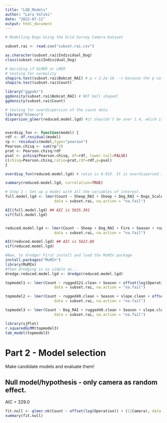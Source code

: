 ```yaml
---
title: "LGD_Models"
author: "Lara Volski"
date: "2022-07-11"
output: html_document
---
```


```r

# Modelling Dogs Using the Grid Survey Camera Dataset

subset.rai <- read.csv("subset.rai.csv")

as.character(subset.rai$Individual_Dog)
class(subset.rai$Individual_Dog)

# Deciding if GLMER or LMER
# testing for normality
shapiro.test(subset.rai$Bobcat_RAI) # p < 2.2e-16 --> because the p value is < 0.05, it implies that the distribution of the data is significantly different from normal distribution. 
shapiro.test(subset.rai$Count)

library("ggpubr")
ggdensity(subset.rai$Bobcat_RAI) # NOT bell shaped!
ggdensity(subset.rai$Count)

# testing for overdispersion of the count data
library("blmeco") 
dispersion_glmer(reduced.model.lgd) #it shouldn't be over 1.4, which it isn't


overdisp_fun <- function(model) {
rdf <- df.residual(model)
rp <- residuals(model,type="pearson")
Pearson.chisq <- sum(rp^2)
prat <- Pearson.chisq/rdf
pval <- pchisq(Pearson.chisq, df=rdf, lower.tail=FALSE)
c(chisq=Pearson.chisq,ratio=prat,rdf=rdf,p=pval)
}

overdisp_fun(reduced.model.lgd) # ratio is 0.815. It is overdispersed if the ratio is larger than 1, which it is not

summary(reduced.model.lgd, correlation=TRUE)

```

```r
# Step 1 - Set up a model with all the variables of interest.
full.model.lgd <- lmer(Count ~ Sheep_RAI + Sheep + Dog_RAI + Dogs_Scaled + Fire + Season + rugged9.clean + rugged25.clean + rugged49.clean + rugged81.clean + rugged121.clean + road.dist.clean + elevation.clean + slope.clean + vegetation.coarser.clean + offset(log(Operation)) + (1|Camera),
                      data = subset.rai, na.action = "na.fail")

AIC(full.model.lgd) ## AIC is 5635.361
vif(full.model.lgd) 


reduced.model.lgd <- lmer(Count ~ Sheep + Dog_RAI + Fire + Season + rugged9.clean + rugged121.clean + road.dist.clean + elevation.clean + slope.clean + vegetation.coarser.clean + offset(log(Operation)) + (1|Camera),
                      data = subset.rai, na.action = "na.fail")

AIC(reduced.model.lgd) ## AIC is 5622.88
vif(reduced.model.lgd) 

#Now, to dredge! First install and load the MuMIn package
install.packages("MuMIn")
library(MuMIn)
#Then dredging is as simple as...
dredge.reduced.model.lgd <- dredge(reduced.model.lgd)

topmodel1 <- lmer(Count ~ rugged121.clean + Season + offset(log(Operation)) + (1|Camera),
                      data = subset.rai, na.action = "na.fail")

topmodel2 <- lmer(Count ~ rugged49.clean + Season + slope.clean + offset(log(Operation)) + (1|Camera),
                      data = subset.rai, na.action = "na.fail")

topmodel3 <- lmer(Count ~ Dog_RAI + rugged49.clean + Season + slope.clean + offset(log(Operation)) + (1|Camera),
                      data = subset.rai, na.action = "na.fail")

library(sjPlot)
r.squaredGLMM(topmodel3)
tab_model(topmodel3)

```
# Part 2 - Model selection

Make candidate models and evaluate them!

## Null model/hypothesis - only camera as random effect.
AIC = 329.0
```r
fit.null <- glmer.nb(Count ~ offset(log(Operation)) + (1|Camera), data = subset.rai)
summary(fit.null)
```


